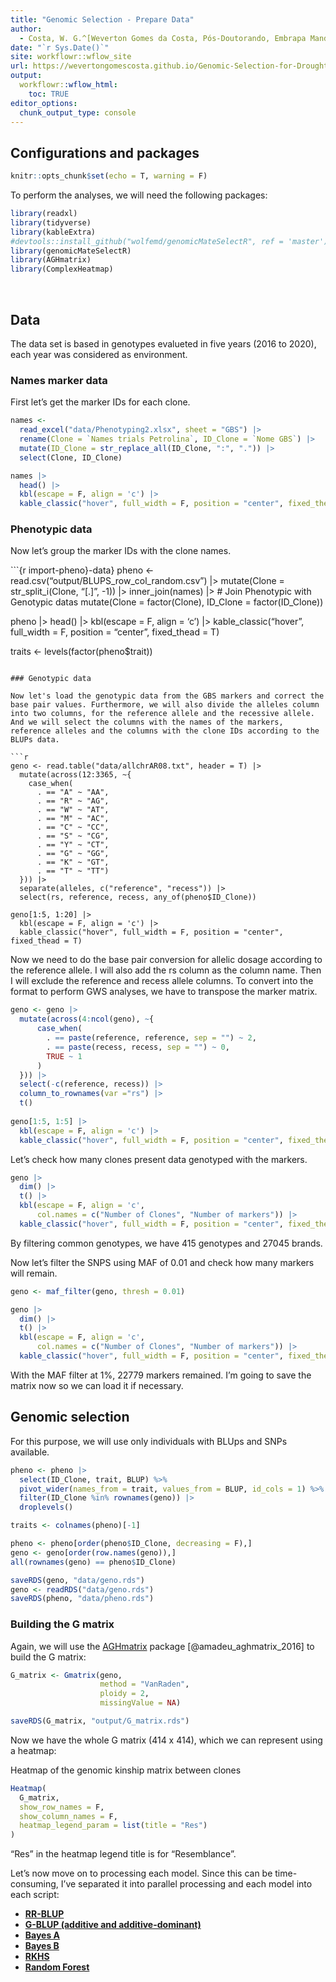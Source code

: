 ```yaml
---
title: "Genomic Selection - Prepare Data"
author: 
  - Costa, W. G.^[Weverton Gomes da Costa, Pós-Doutorando, Embrapa Mandioca e Fruticultura, wevertonufv@gmail.com]
date: "`r Sys.Date()`"
site: workflowr::wflow_site
url: https://wevertongomescosta.github.io/Genomic-Selection-for-Drought-Tolerance-Using-Genome-Wide-SNPs-in-Casava
output:
  workflowr::wflow_html:
    toc: TRUE
editor_options:
  chunk_output_type: console
---
```


## Configurations and packages

```r
knitr::opts_chunk$set(echo = T, warning = F)
```

To perform the analyses, we will need the following packages:

```r
library(readxl)
library(tidyverse)
library(kableExtra)
#devtools::install_github("wolfemd/genomicMateSelectR", ref = 'master') 
library(genomicMateSelectR)
library(AGHmatrix)
library(ComplexHeatmap)
```

<br>

## Data

The data set is based in genotypes evalueted in five years (2016 to 2020), each year was considered as environment. 

### Names marker data

First let's get the marker IDs for each clone.

```r
names <-
  read_excel("data/Phenotyping2.xlsx", sheet = "GBS") |>
  rename(Clone = `Names trials Petrolina`, ID_Clone = `Nome GBS`) |>
  mutate(ID_Clone = str_replace_all(ID_Clone, ":", ".")) |>
  select(Clone, ID_Clone)

names |>
  head() |> 
  kbl(escape = F, align = 'c') |>
  kable_classic("hover", full_width = F, position = "center", fixed_thead = T)
```

### Phenotypic data

Now let's group the marker IDs with the clone names.

```{r import-pheno}-data}
pheno <- read.csv("output/BLUPS_row_col_random.csv") |> 
  mutate(Clone = str_split_i(Clone, "[.]", -1)) |>
  inner_join(names) |> # Join Phenotypic with Genotypic datas
  mutate(Clone = factor(Clone), ID_Clone = factor(ID_Clone))

pheno |> 
  head() |>
  kbl(escape = F, align = 'c') |>
  kable_classic("hover", full_width = F, position = "center", fixed_thead = T)

traits <- levels(factor(pheno$trait))

```

### Genotypic data

Now let's load the genotypic data from the GBS markers and correct the base pair values. Furthermore, we will also divide the alleles column into two columns, for the reference allele and the recessive allele. And we will select the columns with the names of the markers, reference alleles and the columns with the clone IDs according to the BLUPs data.

```r
geno <- read.table("data/allchrAR08.txt", header = T) |>
  mutate(across(12:3365, ~{
    case_when(
      . == "A" ~ "AA",
      . == "R" ~ "AG",
      . == "W" ~ "AT",
      . == "M" ~ "AC",
      . == "C" ~ "CC",
      . == "S" ~ "CG",
      . == "Y" ~ "CT",
      . == "G" ~ "GG",
      . == "K" ~ "GT",
      . == "T" ~ "TT")
  })) |>
  separate(alleles, c("reference", "recess")) |>
  select(rs, reference, recess, any_of(pheno$ID_Clone))

geno[1:5, 1:20] |>
  kbl(escape = F, align = 'c') |>
  kable_classic("hover", full_width = F, position = "center", fixed_thead = T)
```

Now we need to do the base pair conversion for allelic dosage according to the reference allele. I will also add the rs column as the column name. Then I will exclude the reference and recess allele columns.
To convert into the format to perform GWS analyses, we have to transpose the marker matrix.

```r
geno <- geno |>
  mutate(across(4:ncol(geno), ~{
      case_when(
        . == paste(reference, reference, sep = "") ~ 2,
        . == paste(recess, recess, sep = "") ~ 0,
        TRUE ~ 1
      )
  })) |>
  select(-c(reference, recess)) |> 
  column_to_rownames(var ="rs") |> 
  t()
  
geno[1:5, 1:5] |>
  kbl(escape = F, align = 'c') |>
  kable_classic("hover", full_width = F, position = "center", fixed_thead = T)
```

Let's check how many clones present data genotyped with the markers.

```r
geno |>
  dim() |>
  t() |>
  kbl(escape = F, align = 'c',
      col.names = c("Number of Clones", "Number of markers")) |>
  kable_classic("hover", full_width = F, position = "center", fixed_thead = T)
```

By filtering common genotypes, we have 415 genotypes and 27045 brands.

Now let's filter the SNPS using MAF of 0.01 and check how many markers will remain.

```r
geno <- maf_filter(geno, thresh = 0.01)

geno |>
  dim() |>
  t() |>
  kbl(escape = F, align = 'c',
      col.names = c("Number of Clones", "Number of markers")) |>
  kable_classic("hover", full_width = F, position = "center", fixed_thead = T)
```

With the MAF filter at 1%, 22779 markers remained. I'm going to save the matrix now so we can load it if necessary.

## Genomic selection

For this purpose, we will use only individuals with BLUps and SNPs available. 

```r
pheno <- pheno |> 
  select(ID_Clone, trait, BLUP) %>% 
  pivot_wider(names_from = trait, values_from = BLUP, id_cols = 1) %>% 
  filter(ID_Clone %in% rownames(geno)) |>
  droplevels()

traits <- colnames(pheno)[-1]

pheno <- pheno[order(pheno$ID_Clone, decreasing = F),]
geno <- geno[order(row.names(geno)),]
all(rownames(geno) == pheno$ID_Clone)
```

```r
saveRDS(geno, "data/geno.rds")
geno <- readRDS("data/geno.rds")
saveRDS(pheno, "data/pheno.rds")
```

### Building the G matrix

Again, we will use the [AGHmatrix](https://cran.r-project.org/web/packages/AGHmatrix/vignettes/Tutorial_AGHmatrix.html) package [@amadeu_aghmatrix_2016] to build the G matrix:

```r
G_matrix <- Gmatrix(geno,
                    method = "VanRaden",
                    ploidy = 2,
                    missingValue = NA)
```

```r
saveRDS(G_matrix, "output/G_matrix.rds")
```

Now we have the whole G matrix (414 x 414), which we can represent using a heatmap:

########### Heatmap of the genomic kinship matrix between clones


```r
Heatmap(
  G_matrix,
  show_row_names = F,
  show_column_names = F,
  heatmap_legend_param = list(title = "Res")
)
```

"Res" in the heatmap legend title is for "Resemblance".

Let's now move on to processing each model. Since this can be time-consuming, I've separated it into parallel processing and each model into each script:

- [**RR-BLUP**](https://wevertongomescosta.github.io/Genomic-Selection-for-Drought-Tolerance-Using-Genome-Wide-SNPs-in-Casava/GWS_RR-BLUP.html)
- [**G-BLUP (additive and additive-dominant)**](https://wevertongomescosta.github.io/Genomic-Selection-for-Drought-Tolerance-Using-Genome-Wide-SNPs-in-Casava/GWS_G-BLUP.html)
- [**Bayes A**](https://wevertongomescosta.github.io/Genomic-Selection-for-Drought-Tolerance-Using-Genome-Wide-SNPs-in-Casava/GWS_BayesA.html)
- [**Bayes B**](https://wevertongomescosta.github.io/Genomic-Selection-for-Drought-Tolerance-Using-Genome-Wide-SNPs-in-Casava/GWS_BayesB.html)
- [**RKHS**](https://wevertongomescosta.github.io/Genomic-Selection-for-Drought-Tolerance-Using-Genome-Wide-SNPs-in-Casava/GWS_RKHS.html)
- [**Random Forest**](https://wevertongomescosta.github.io/Genomic-Selection-for-Drought-Tolerance-Using-Genome-Wide-SNPs-in-Casava/GWS_RF.html)
